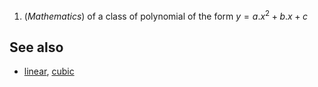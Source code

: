 #(''Mathematics'') of a class of polynomial of the form <math> y = a.x^2 + b.x + c </math>

==See also==
*[[linear]], [[cubic]]